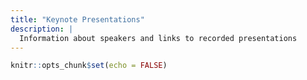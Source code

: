 ```yaml
---
title: "Keynote Presentations"
description: |
  Information about speakers and links to recorded presentations
---
```


```r
knitr::opts_chunk$set(echo = FALSE)
```

